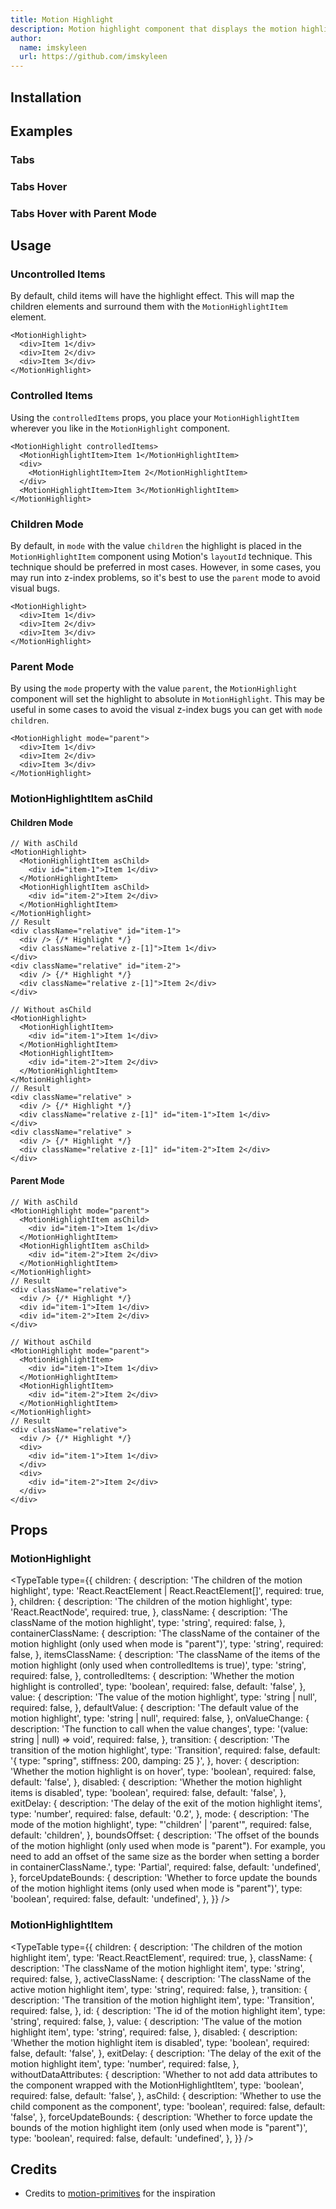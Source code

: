 ```yaml
---
title: Motion Highlight
description: Motion highlight component that displays the motion highlight effect.
author:
  name: imskyleen
  url: https://github.com/imskyleen
---
```


<ComponentPreview name="motion-highlight-cards-hover-demo" />

## Installation

<ComponentInstallation name="motion-highlight" />

## Examples

### Tabs

<ComponentPreview name="motion-highlight-tabs-demo" />

### Tabs Hover

<ComponentPreview name="motion-highlight-tabs-hover-demo" />

### Tabs Hover with Parent Mode

<ComponentPreview name="motion-highlight-tabs-hover-parent-demo" />

## Usage

### Uncontrolled Items

By default, child items will have the highlight effect. This will map the children elements and surround them with the `MotionHighlightItem` element.

```tsx
<MotionHighlight>
  <div>Item 1</div>
  <div>Item 2</div>
  <div>Item 3</div>
</MotionHighlight>
```

### Controlled Items

Using the `controlledItems` props, you place your `MotionHighlightItem` wherever you like in the `MotionHighlight` component.

```tsx
<MotionHighlight controlledItems>
  <MotionHighlightItem>Item 1</MotionHighlightItem>
  <div>
    <MotionHighlightItem>Item 2</MotionHighlightItem>
  </div>
  <MotionHighlightItem>Item 3</MotionHighlightItem>
</MotionHighlight>
```

### Children Mode

By default, in `mode` with the value `children` the highlight is placed in the `MotionHighlightItem` component using Motion's `layoutId` technique. This technique should be preferred in most cases. However, in some cases, you may run into z-index problems, so it's best to use the `parent` mode to avoid visual bugs.

```tsx
<MotionHighlight>
  <div>Item 1</div>
  <div>Item 2</div>
  <div>Item 3</div>
</MotionHighlight>
```

### Parent Mode

By using the `mode` property with the value `parent`, the `MotionHighlight` component will set the highlight to absolute in `MotionHighlight`. This may be useful in some cases to avoid the visual z-index bugs you can get with `mode` `children`.

```tsx
<MotionHighlight mode="parent">
  <div>Item 1</div>
  <div>Item 2</div>
  <div>Item 3</div>
</MotionHighlight>
```

### MotionHighlightItem asChild

#### Children Mode

```tsx
// With asChild
<MotionHighlight>
  <MotionHighlightItem asChild>
    <div id="item-1">Item 1</div>
  </MotionHighlightItem>
  <MotionHighlightItem asChild>
    <div id="item-2">Item 2</div>
  </MotionHighlightItem>
</MotionHighlight>
// Result
<div className="relative" id="item-1">
  <div /> {/* Highlight */}
  <div className="relative z-[1]">Item 1</div>
</div>
<div className="relative" id="item-2">
  <div /> {/* Highlight */}
  <div className="relative z-[1]">Item 2</div>
</div>

// Without asChild
<MotionHighlight>
  <MotionHighlightItem>
    <div id="item-1">Item 1</div>
  </MotionHighlightItem>
  <MotionHighlightItem>
    <div id="item-2">Item 2</div>
  </MotionHighlightItem>
</MotionHighlight>
// Result
<div className="relative" >
  <div /> {/* Highlight */}
  <div className="relative z-[1]" id="item-1">Item 1</div>
</div>
<div className="relative" >
  <div /> {/* Highlight */}
  <div className="relative z-[1]" id="item-2">Item 2</div>
</div>
```

#### Parent Mode

```tsx
// With asChild
<MotionHighlight mode="parent">
  <MotionHighlightItem asChild>
    <div id="item-1">Item 1</div>
  </MotionHighlightItem>
  <MotionHighlightItem asChild>
    <div id="item-2">Item 2</div>
  </MotionHighlightItem>
</MotionHighlight>
// Result
<div className="relative">
  <div /> {/* Highlight */}
  <div id="item-1">Item 1</div>
  <div id="item-2">Item 2</div>
</div>

// Without asChild
<MotionHighlight mode="parent">
  <MotionHighlightItem>
    <div id="item-1">Item 1</div>
  </MotionHighlightItem>
  <MotionHighlightItem>
    <div id="item-2">Item 2</div>
  </MotionHighlightItem>
</MotionHighlight>
// Result
<div className="relative">
  <div /> {/* Highlight */}
  <div>
    <div id="item-1">Item 1</div>
  </div>
  <div>
    <div id="item-2">Item 2</div>
  </div>
</div>
```

## Props

### MotionHighlight

<TypeTable
  type={{
    children: {
      description: 'The children of the motion highlight',
      type: 'React.ReactElement | React.ReactElement[]',
      required: true,
    },
    children: {
      description: 'The children of the motion highlight',
      type: 'React.ReactNode',
      required: true,
    },
    className: {
      description: 'The className of the motion highlight',
      type: 'string',
      required: false,
    },
    containerClassName: {
      description:
        'The className of the container of the motion highlight (only used when mode is "parent")',
      type: 'string',
      required: false,
    },
    itemsClassName: {
      description:
        'The className of the items of the motion highlight (only used when controlledItems is true)',
      type: 'string',
      required: false,
    },
    controlledItems: {
      description: 'Whether the motion highlight is controlled',
      type: 'boolean',
      required: false,
      default: 'false',
    },
    value: {
      description: 'The value of the motion highlight',
      type: 'string | null',
      required: false,
    },
    defaultValue: {
      description: 'The default value of the motion highlight',
      type: 'string | null',
      required: false,
    },
    onValueChange: {
      description: 'The function to call when the value changes',
      type: '(value: string | null) => void',
      required: false,
    },
    transition: {
      description: 'The transition of the motion highlight',
      type: 'Transition',
      required: false,
      default: '{ type: "spring", stiffness: 200, damping: 25 }',
    },
    hover: {
      description: 'Whether the motion highlight is on hover',
      type: 'boolean',
      required: false,
      default: 'false',
    },
    disabled: {
      description: 'Whether the motion highlight items is disabled',
      type: 'boolean',
      required: false,
      default: 'false',
    },
    exitDelay: {
      description: 'The delay of the exit of the motion highlight items',
      type: 'number',
      required: false,
      default: '0.2',
    },
    mode: {
      description: 'The mode of the motion highlight',
      type: "'children' | 'parent'",
      required: false,
      default: 'children',
    },
    boundsOffset: {
      description:
        'The offset of the bounds of the motion highlight (only used when mode is "parent"). For example, you need to add an offset of the same size as the border when setting a border in containerClassName.',
      type: 'Partial<Bounds>',
      required: false,
      default: 'undefined',
    },
    forceUpdateBounds: {
      description:
        'Whether to force update the bounds of the motion highlight items (only used when mode is "parent")',
      type: 'boolean',
      required: false,
      default: 'undefined',
    },
  }}
/>

### MotionHighlightItem

<TypeTable
  type={{
    children: {
      description: 'The children of the motion highlight item',
      type: 'React.ReactElement',
      required: true,
    },
    className: {
      description: 'The className of the motion highlight item',
      type: 'string',
      required: false,
    },
    activeClassName: {
      description: 'The className of the active motion highlight item',
      type: 'string',
      required: false,
    },
    transition: {
      description: 'The transition of the motion highlight item',
      type: 'Transition',
      required: false,
    },
    id: {
      description: 'The id of the motion highlight item',
      type: 'string',
      required: false,
    },
    value: {
      description: 'The value of the motion highlight item',
      type: 'string',
      required: false,
    },
    disabled: {
      description: 'Whether the motion highlight item is disabled',
      type: 'boolean',
      required: false,
      default: 'false',
    },
    exitDelay: {
      description: 'The delay of the exit of the motion highlight item',
      type: 'number',
      required: false,
    },
    withoutDataAttributes: {
      description:
        'Whether to not add data attributes to the component wrapped with the MotionHighlightItem',
      type: 'boolean',
      required: false,
      default: 'false',
    },
    asChild: {
      description: 'Whether to use the child component as the component',
      type: 'boolean',
      required: false,
      default: 'false',
    },
    forceUpdateBounds: {
      description:
        'Whether to force update the bounds of the motion highlight item (only used when mode is "parent")',
      type: 'boolean',
      required: false,
      default: 'undefined',
    },
  }}
/>

## Credits

- Credits to [motion-primitives](https://motion-primitives.com/docs/animated-background) for the inspiration
